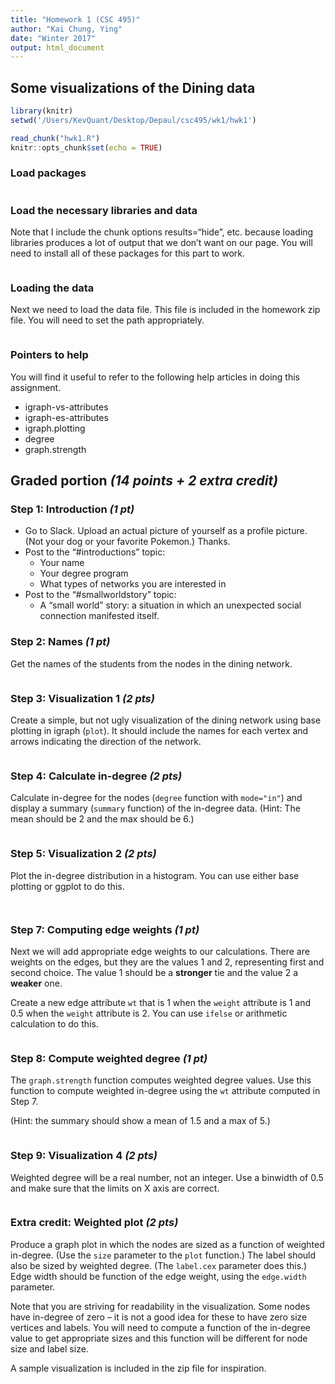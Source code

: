 ```yaml
---
title: "Homework 1 (CSC 495)"
author: "Kai Chung, Ying"
date: "Winter 2017"
output: html_document
---
```

## Some visualizations of the Dining data

```r
library(knitr)
setwd('/Users/KevQuant/Desktop/Depaul/csc495/wk1/hwk1')

read_chunk("hwk1.R")
knitr::opts_chunk$set(echo = TRUE)
```

### Load packages

```r
```


### Load the necessary libraries and data

Note that I include the chunk options results="hide", etc. because
loading libraries produces a lot of output that we don't want
on our page. You will need to install all of these packages for
this part to work. 

```r

```

### Loading the data

Next we need to load the data file. This file is included in the homework zip file. You will need to set the path appropriately. 

```r

```

### Pointers to help

You will find it useful to refer to the following help articles in doing this assignment.

* igraph-vs-attributes
* igraph-es-attributes
* igraph.plotting
* degree
* graph.strength

## Graded portion *(14 points + 2 extra credit)*

### Step 1: Introduction *(1 pt)*

* Go to Slack. Upload an actual picture of yourself as a profile picture. (Not your dog or your favorite Pokemon.) Thanks.
* Post to the "#introductions" topic:
    + Your name
    + Your degree program
    + What types of networks you are interested in
* Post to the "#smallworldstory" topic:
    + A "small world" story: a situation in which an unexpected social connection manifested itself.

### Step 2: Names *(1 pt)*

Get the names of the students from the nodes in the dining network.

```r
```

### Step 3: Visualization 1 *(2 pts)*

Create a simple, but not ugly visualization of the dining network using base plotting in igraph (`plot`). It should include the names for each vertex and
arrows indicating the direction of the network. 

```r

```

### Step 4: Calculate in-degree *(2 pts)*

Calculate in-degree for the nodes (`degree` function with `mode="in"`) and display a summary (`summary` function) of the in-degree data.  (Hint: The mean should be 2 and the max should be 6.)

```r

```

### Step 5: Visualization 2 *(2 pts)*

Plot the in-degree distribution in a histogram. You can use either
base plotting or ggplot to do this.

```r

```

```r

```

### Step 7: Computing edge weights *(1 pt)*

Next we will add appropriate edge weights to our calculations. There are weights on the edges, but they are the values 1 and 2, representing first and second choice. The value 1 should be a **stronger** tie and the value 2 a **weaker** one. 

Create a new edge attribute `wt` that is 1 when the `weight` attribute is 1 and 0.5 when the `weight` attribute is 2. You can use `ifelse` or arithmetic calculation to do this.

```r

```

### Step 8: Compute weighted degree *(1 pt)*

The `graph.strength` function computes weighted degree values. Use this function to compute weighted in-degree using the `wt` attribute computed in Step 7.

(Hint: the summary should show a mean of 1.5 and a max of 5.)

```r

```

### Step 9: Visualization 4 *(2 pts)*
Weighted degree will be a real number, not an integer. Use a binwidth of 0.5 and make sure that the limits on X axis are correct.

```r

```

### Extra credit: Weighted plot *(2 pts)*

Produce a graph plot in which the nodes are sized as a function
of weighted in-degree. (Use the `size` parameter to the `plot` function.) The label should also be sized by weighted degree. (The `label.cex` parameter does this.) Edge width should be function of the edge weight, using the `edge.width` parameter.

Note that you are striving for readability in the visualization.
Some nodes have in-degree of zero -- it is not a good idea for these to have zero size vertices and labels. You will need to compute a function of the in-degree value to get appropriate sizes and this function will be different for node size and label size.

A sample visualization is included in the zip file for inspiration.

```r


```

